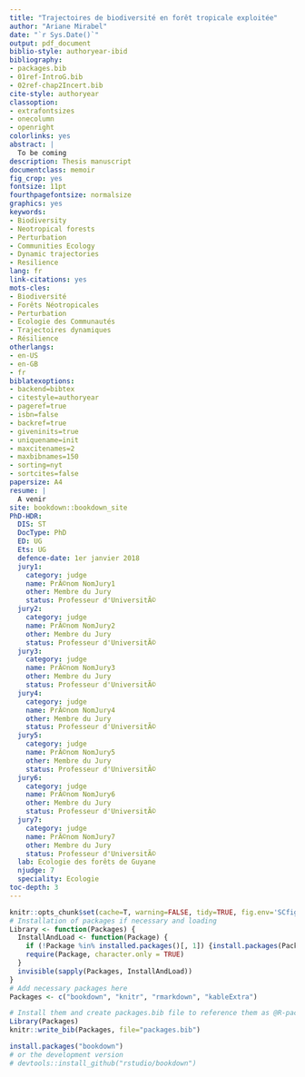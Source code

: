 ```yaml
--- 
title: "Trajectoires de biodiversité en forêt tropicale exploitée"
author: "Ariane Mirabel"
date: "`r Sys.Date()`"
output: pdf_document
biblio-style: authoryear-ibid
bibliography:
- packages.bib
- 01ref-IntroG.bib
- 02ref-chap2Incert.bib
cite-style: authoryear
classoption:
- extrafontsizes
- onecolumn
- openright
colorlinks: yes
abstract: |
  To be coming
description: Thesis manuscript
documentclass: memoir
fig_crop: yes
fontsize: 11pt
fourthpagefontsize: normalsize
graphics: yes
keywords:
- Biodiversity
- Neotropical forests
- Perturbation
- Communities Ecology
- Dynamic trajectories
- Resilience
lang: fr
link-citations: yes
mots-cles:
- Biodiversité
- Forêts Néotropicales
- Perturbation
- Ecologie des Communautés
- Trajectoires dynamiques
- Résilience
otherlangs:
- en-US
- en-GB
- fr
biblatexoptions:
- backend=bibtex
- citestyle=authoryear
- pageref=true
- isbn=false
- backref=true
- giveninits=true
- uniquename=init
- maxcitenames=2
- maxbibnames=150
- sorting=nyt
- sortcites=false
papersize: A4
resume: |
  A venir
site: bookdown::bookdown_site
PhD-HDR:
  DIS: ST
  DocType: PhD
  ED: UG
  Ets: UG
  defence-date: 1er janvier 2018
  jury1:
    category: judge
    name: PrÃ©nom NomJury1
    other: Membre du Jury
    status: Professeur d'UniversitÃ©
  jury2:
    category: judge
    name: PrÃ©nom NomJury2
    other: Membre du Jury
    status: Professeur d'UniversitÃ©
  jury3:
    category: judge
    name: PrÃ©nom NomJury3
    other: Membre du Jury
    status: Professeur d'UniversitÃ©
  jury4:
    category: judge
    name: PrÃ©nom NomJury4
    other: Membre du Jury
    status: Professeur d'UniversitÃ©
  jury5:
    category: judge
    name: PrÃ©nom NomJury5
    other: Membre du Jury
    status: Professeur d'UniversitÃ©
  jury6:
    category: judge
    name: PrÃ©nom NomJury6
    other: Membre du Jury
    status: Professeur d'UniversitÃ©
  jury7:
    category: judge
    name: PrÃ©nom NomJury7
    other: Membre du Jury
    status: Professeur d'UniversitÃ©
  lab: Ecologie des forêts de Guyane
  njudge: 7
  speciality: Ecologie
toc-depth: 3
---
```


<!-- knitr and R options (packages, ...) --> 
```r
knitr::opts_chunk$set(cache=T, warning=FALSE, tidy=TRUE, fig.env='SCfigure', out.width='80%', fig.asp=.75, fig.align='center')
# Installation of packages if necessary and loading
Library <- function(Packages) {
  InstallAndLoad <- function(Package) {
    if (!Package %in% installed.packages()[, 1]) {install.packages(Package)}
    require(Package, character.only = TRUE)
  }
  invisible(sapply(Packages, InstallAndLoad))
}
# Add necessary packages here
Packages <- c("bookdown", "knitr", "rmarkdown", "kableExtra")

# Install them and create packages.bib file to reference them as @R-package
Library(Packages)
knitr::write_bib(Packages, file="packages.bib")
```

```r
install.packages("bookdown")
# or the development version
# devtools::install_github("rstudio/bookdown")
```

\mainmatter
 
